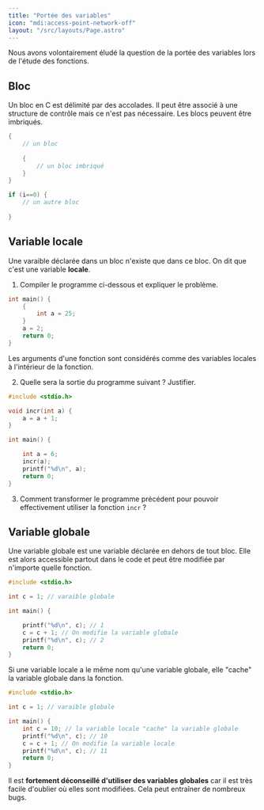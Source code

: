 ```yaml
---
title: "Portée des variables"
icon: "mdi:access-point-network-off"
layout: "/src/layouts/Page.astro"
---
```


Nous avons volontairement éludé la question de la portée des variables lors de
l'étude des fonctions.

## Bloc

Un bloc en C est délimité par des accolades. Il peut être associé à une
structure de contrôle mais ce n'est pas nécessaire. Les blocs peuvent être
imbriqués.

```c
{
    // un bloc
    
    {
        // un bloc imbriqué
    }
}

if (i==0) {
    // un autre bloc
    
}
```

## Variable locale

Une varaible déclarée dans un bloc n'existe que dans ce bloc. On dit que c'est
une variable **locale**.

1. Compiler le programme ci-dessous et expliquer le problème.

```c
int main() {
    {
        int a = 25;
    }
    a = 2;
    return 0;
}
```

Les arguments d'une fonction sont considérés comme des variables locales à
l'intérieur de la fonction.

2. Quelle sera la sortie du programme suivant ? Justifier.

```c
#include <stdio.h>

void incr(int a) {
    a = a + 1;
}

int main() {

    int a = 6;
    incr(a);
    printf("%d\n", a);
    return 0;
}
```

3. Comment transformer le programme précédent pour pouvoir effectivement
utiliser la fonction `incr` ?

## Variable globale

Une variable globale est une variable déclarée en dehors de tout bloc. Elle
est alors accessible partout dans le code et peut être modifiée par n'importe
quelle fonction.

```c
#include <stdio.h>

int c = 1; // varaible globale

int main() {

    printf("%d\n", c); // 1
    c = c + 1; // On modifie la variable globale
    printf("%d\n", c); // 2
    return 0;
}
```

Si une variable locale a le même nom qu'une variable globale, elle "cache" la
variable globale dans la fonction.

```c
#include <stdio.h>

int c = 1; // varaible globale

int main() {
    int c = 10; // la variable locale "cache" la variable globale
    printf("%d\n", c); // 10
    c = c + 1; // On modifie la variable locale
    printf("%d\n", c); // 11
    return 0;
}
```

Il est **fortement déconseillé d'utiliser des variables globales** car il est
très facile d'oublier où elles sont modifiées. Cela peut entraîner de nombreux
bugs.
